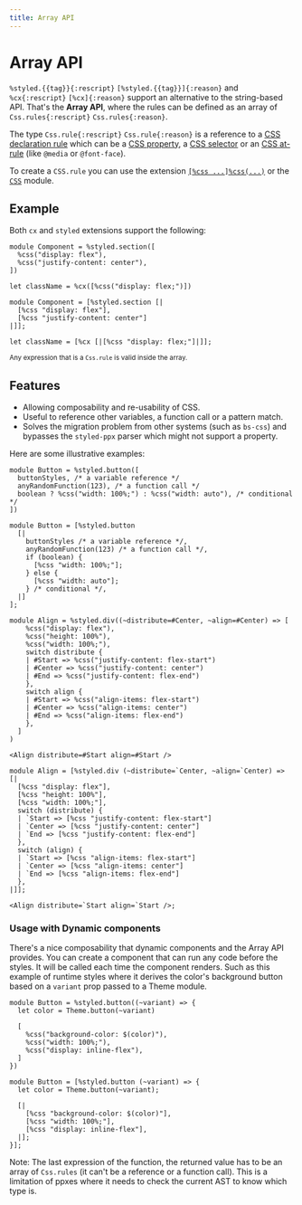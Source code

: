 ```yaml
---
title: Array API
---
```



# Array API

`%styled.{{tag}}{:rescript}` `[%styled.{{tag}}]{:reason}` and `%cx{:rescript}` `[%cx]{:reason}` support an alternative to the string-based API. That's the **Array API**, where the rules can be defined as an array of `Css.rules{:rescript}` `Css.rules{:reason}`.

The type `Css.rule{:rescript}` `Css.rule{:reason}` is a reference to a [CSS declaration rule](https://developer.mozilla.org/en-US/docs/Learn/Getting_started_with_the_web/CSS_basics#declaration) which can be a [CSS property](https://developer.mozilla.org/en-US/docs/Learn/Getting_started_with_the_web/CSS_basics#properties), a [CSS selector](https://developer.mozilla.org/en-US/docs/Learn/CSS/Building_blocks/Selectors) or an [CSS at-rule](https://developer.mozilla.org/en-US/docs/Web/CSS/At-rule) (like `@media` or `@font-face`).

To create a `CSS.rule` you can use the extension <Re>[`[%css ...]`](./css)</Re><Res>[`%css(...)`](./css)</Res> or the [`CSS`](./runtime) module.

## Example

Both `cx` and `styled` extensions support the following:

```rescript
module Component = %styled.section([
  %css("display: flex"),
  %css("justify-content: center"),
])

let className = %cx([%css("display: flex;")])
```
```reason
module Component = [%styled.section [|
  [%css "display: flex"],
  [%css "justify-content: center"]
|]];

let className = [%cx [|[%css "display: flex;"]|]];
```

<small>Any expression that is a `Css.rule` is valid inside the array.</small>

## Features

- Allowing composability and re-usability of CSS.
- Useful to reference other variables, a function call or a pattern match.
- Solves the migration problem from other systems (such as `bs-css`) and bypasses the `styled-ppx` parser which might not support a property.

Here are some illustrative examples:

```rescript
module Button = %styled.button([
  buttonStyles, /* a variable reference */
  anyRandomFunction(123), /* a function call */
  boolean ? %css("width: 100%;") : %css("width: auto"), /* conditional */
])
```
```reason
module Button = [%styled.button
  [|
    buttonStyles /* a variable reference */,
    anyRandomFunction(123) /* a function call */,
    if (boolean) {
      [%css "width: 100%;"];
    } else {
      [%css "width: auto"];
    } /* conditional */,
  |]
];
```

```rescript
module Align = %styled.div((~distribute=#Center, ~align=#Center) => [
    %css("display: flex"),
    %css("height: 100%"),
    %css("width: 100%;"),
    switch distribute {
    | #Start => %css("justify-content: flex-start")
    | #Center => %css("justify-content: center")
    | #End => %css("justify-content: flex-end")
    },
    switch align {
    | #Start => %css("align-items: flex-start")
    | #Center => %css("align-items: center")
    | #End => %css("align-items: flex-end")
    },
  ]
)

<Align distribute=#Start align=#Start />
```
```reason
module Align = [%styled.div (~distribute=`Center, ~align=`Center) => [|
  [%css "display: flex"],
  [%css "height: 100%"],
  [%css "width: 100%;"],
  switch (distribute) {
  | `Start => [%css "justify-content: flex-start"]
  | `Center => [%css "justify-content: center"]
  | `End => [%css "justify-content: flex-end"]
  },
  switch (align) {
  | `Start => [%css "align-items: flex-start"]
  | `Center => [%css "align-items: center"]
  | `End => [%css "align-items: flex-end"]
  },
|]];

<Align distribute=`Start align=`Start />;
```

### Usage with Dynamic components

There's a nice composability that dynamic components and the Array API provides. You can create a component that can run any code before the styles. It will be called each time the component renders. Such as this example of runtime styles where it derives the color's background button based on a `variant` prop passed to a Theme module.

```rescript
module Button = %styled.button((~variant) => {
  let color = Theme.button(~variant)

  [
    %css("background-color: $(color)"),
    %css("width: 100%;"),
    %css("display: inline-flex"),
  ]
})
```
```reason
module Button = [%styled.button (~variant) => {
  let color = Theme.button(~variant);

  [|
    [%css "background-color: $(color)"],
    [%css "width: 100%;"],
    [%css "display: inline-flex"],
  |];
}];
```

Note: The last expression of the function, the returned value has to be an array of `Css.rules` (it can't be a reference or a function call). This is a limitation of ppxes where it needs to check the current AST to know which type is.
